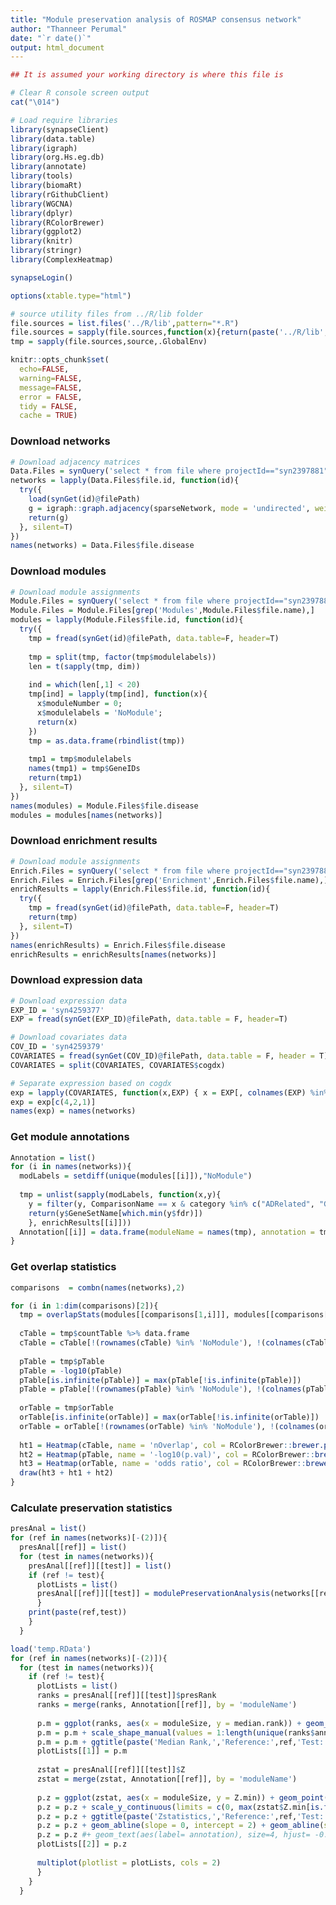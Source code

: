 ```yaml
---
title: "Module preservation analysis of ROSMAP consensus network"
author: "Thanneer Perumal"
date: "`r date()`"
output: html_document
---
```

  
```r
## It is assumed your working directory is where this file is

# Clear R console screen output
cat("\014")  

# Load require libraries
library(synapseClient)
library(data.table)
library(igraph)
library(org.Hs.eg.db)
library(annotate)
library(tools)
library(biomaRt)
library(rGithubClient)
library(WGCNA)
library(dplyr)
library(RColorBrewer)
library(ggplot2)
library(knitr)
library(stringr)
library(ComplexHeatmap)

synapseLogin()

options(xtable.type="html")

# source utility files from ../R/lib folder
file.sources = list.files('../R/lib',pattern="*.R")
file.sources = sapply(file.sources,function(x){return(paste('../R/lib',x,sep='/'))})
tmp = sapply(file.sources,source,.GlobalEnv)

knitr::opts_chunk$set(
  echo=FALSE,
  warning=FALSE,
  message=FALSE,
  error = FALSE,
  tidy = FALSE,
  cache = TRUE)
```

### Download networks
```r
# Download adjacency matrices
Data.Files = synQuery('select * from file where projectId=="syn2397881" and fileType == "rda" and method == "rankconsensus" and sparsityMethod == "sparrow2Bonferroni"')
networks = lapply(Data.Files$file.id, function(id){  
  try({
    load(synGet(id)@filePath)
    g = igraph::graph.adjacency(sparseNetwork, mode = 'undirected', weighted = NULL, diag = F)
    return(g)
  }, silent=T)
})
names(networks) = Data.Files$file.disease
```

### Download modules
```r
# Download module assignments
Module.Files = synQuery('select * from file where projectId=="syn2397881" and fileType == "tsv" and method == "rankconsensus" and sparsityMethod == "sparrow2Bonferroni"')
Module.Files = Module.Files[grep('Modules',Module.Files$file.name),]
modules = lapply(Module.Files$file.id, function(id){  
  try({
    tmp = fread(synGet(id)@filePath, data.table=F, header=T)
    
    tmp = split(tmp, factor(tmp$modulelabels))
    len = t(sapply(tmp, dim))
    
    ind = which(len[,1] < 20)
    tmp[ind] = lapply(tmp[ind], function(x){
      x$moduleNumber = 0;
      x$modulelabels = 'NoModule';
      return(x)
    })
    tmp = as.data.frame(rbindlist(tmp))
    
    tmp1 = tmp$modulelabels
    names(tmp1) = tmp$GeneIDs
    return(tmp1)
  }, silent=T)
})
names(modules) = Module.Files$file.disease
modules = modules[names(networks)]
```

### Download enrichment results
```r
# Download module assignments
Enrich.Files = synQuery('select * from file where projectId=="syn2397881" and fileType == "tsv" and method == "rankconsensus" and sparsityMethod == "sparrow2Bonferroni" and enrichmentMethod == "Fisher" and enrichmentGeneSet == "Enrichr and AD"')
Enrich.Files = Enrich.Files[grep('Enrichment',Enrich.Files$file.name),]
enrichResults = lapply(Enrich.Files$file.id, function(id){  
  try({
    tmp = fread(synGet(id)@filePath, data.table=F, header=T)        
    return(tmp)
  }, silent=T)
})
names(enrichResults) = Enrich.Files$file.disease
enrichResults = enrichResults[names(networks)]
```

### Download expression data
```r
# Download expression data
EXP_ID = 'syn4259377'
EXP = fread(synGet(EXP_ID)@filePath, data.table = F, header=T)

# Download covariates data
COV_ID = 'syn4259379'
COVARIATES = fread(synGet(COV_ID)@filePath, data.table = F, header = T)
COVARIATES = split(COVARIATES, COVARIATES$cogdx)

# Separate expression based on cogdx
exp = lapply(COVARIATES, function(x,EXP) { x = EXP[, colnames(EXP) %in% x$SampleID]; x = cbind(EXP[,'ensembl_gene_id', drop=F],x)}, EXP)
exp = exp[c(4,2,1)]
names(exp) = names(networks)
```

### Get module annotations
```r
Annotation = list()
for (i in names(networks)){
  modLabels = setdiff(unique(modules[[i]]),"NoModule")  
  
  tmp = unlist(sapply(modLabels, function(x,y){
    y = filter(y, ComparisonName == x & category %in% c("ADRelated", "GO_Biological_Process", "WikiPathways_2015", "Reactome", "OMIM_Disease", "Drug_Perturbations_from_GEO", "TargetScan_microRNA"))
    return(y$GeneSetName[which.min(y$fdr)])
    }, enrichResults[[i]]))  
  Annotation[[i]] = data.frame(moduleName = names(tmp), annotation = tmp)
}

```

### Get overlap statistics
```r
comparisons  = combn(names(networks),2)

for (i in 1:dim(comparisons)[2]){
  tmp = overlapStats(modules[[comparisons[1,i]]], modules[[comparisons[2,i]]])
  
  cTable = tmp$countTable %>% data.frame 
  cTable = cTable[!(rownames(cTable) %in% 'NoModule'), !(colnames(cTable) %in% 'NoModule')]
  
  pTable = tmp$pTable
  pTable = -log10(pTable)
  pTable[is.infinite(pTable)] = max(pTable[!is.infinite(pTable)])  
  pTable = pTable[!(rownames(pTable) %in% 'NoModule'), !(colnames(pTable) %in% 'NoModule')]
    
  orTable = tmp$orTable
  orTable[is.infinite(orTable)] = max(orTable[!is.infinite(orTable)])  
  orTable = orTable[!(rownames(orTable) %in% 'NoModule'), !(colnames(orTable) %in% 'NoModule')]
    
  ht1 = Heatmap(cTable, name = 'nOverlap', col = RColorBrewer::brewer.pal(5,'Reds'), row_title = comparisons[1,i], column_title = comparisons[2,i])
  ht2 = Heatmap(pTable, name = '-log10(p.val)', col = RColorBrewer::brewer.pal(5,'Greens'), row_title = comparisons[1,i], column_title = comparisons[2,i])
  ht3 = Heatmap(orTable, name = 'odds ratio', col = RColorBrewer::brewer.pal(5,'Greys'), row_title = comparisons[1,i], column_title = comparisons[2,i])
  draw(ht3 + ht1 + ht2)  
}
```

### Calculate preservation statistics
```r
presAnal = list()
for (ref in names(networks)[-(2)]){
  presAnal[[ref]] = list()
  for (test in names(networks)){
    presAnal[[ref]][[test]] = list()
    if (ref != test){
      plotLists = list()
      presAnal[[ref]][[test]] = modulePreservationAnalysis(networks[[ref]], networks[[test]], modules[[ref]], modules[[test]])    
      }    
    print(paste(ref,test))
    }  
  }
```

```r
load('temp.RData')
for (ref in names(networks)[-(2)]){
  for (test in names(networks)){    
    if (ref != test){
      plotLists = list()
      ranks = presAnal[[ref]][[test]]$presRank
      ranks = merge(ranks, Annotation[[ref]], by = 'moduleName')
      
      p.m = ggplot(ranks, aes(x = moduleSize, y = median.rank)) + geom_point(aes(shape = annotation, color = annotation)) 
      p.m = p.m + scale_shape_manual(values = 1:length(unique(ranks$annotation))) #+ theme(legend.position = 'top')
      p.m = p.m + ggtitle(paste('Median Rank,','Reference:',ref,'Test:', test)) #+ geom_text(aes(label= annotation), size=4, hjust=-0.1, vjust = -0.1)
      plotLists[[1]] = p.m
      
      zstat = presAnal[[ref]][[test]]$Z 
      zstat = merge(zstat, Annotation[[ref]], by = 'moduleName')
      
      p.z = ggplot(zstat, aes(x = moduleSize, y = Z.min)) + geom_point(aes(shape = annotation, color= annotation))  + scale_size_manual(values = c(10,10))
      p.z = p.z + scale_y_continuous(limits = c(0, max(zstat$Z.min[is.finite(zstat$Z.min)])+2))
      p.z = p.z + ggtitle(paste('Zstatistics,','Reference:',ref,'Test:', test)) + scale_shape_manual(values = 1:length(unique(zstat$annotation)))
      p.z = p.z + geom_abline(slope = 0, intercept = 2) + geom_abline(slope = 0, intercept = 10)#+ theme(legend.position = 'top')      
      p.z = p.z #+ geom_text(aes(label= annotation), size=4, hjust= -0.1, vjust = -0.1)
      plotLists[[2]] = p.z
      
      multiplot(plotlist = plotLists, cols = 2)
      }
    }
  }
```

